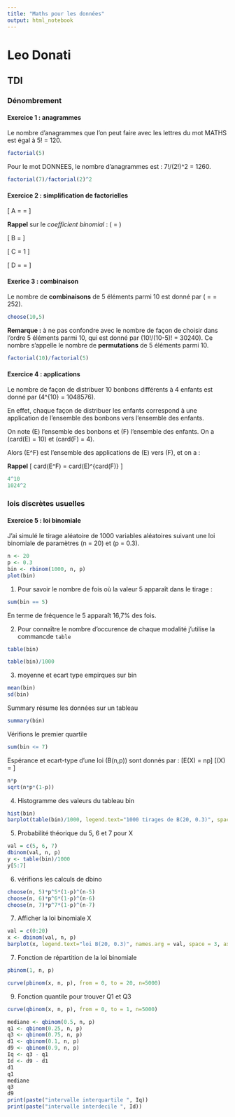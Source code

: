 ```yaml
---
title: "Maths pour les données"
output: html_notebook
---
```


# Leo Donati
## TDI

### Dénombrement

#### Exercice 1 : anagrammes

Le nombre d'anagrammes que l'on peut faire avec les lettres du mot MATHS est égal à 5! = 120.

```r
factorial(5)
```
Pour le mot DONNEES, le nombre d'anagrammes est : 7!/(2!)^2 = 1260.
```r
factorial(7)/factorial(2)^2
```
#### Exercice 2 : simplification de factorielles

\[
A = \frac{(n+1)!}{n! (n-3)} = \frac{n+1}{n-3}
\]

**Rappel** sur le *coefficient binomial* : \(\binom{n}{k} = \frac{n!}{k!(n-k)!}\)

\[
B = \frac{n}{4}
\]

\[
C = 1
\]

\[
D = \frac{(n-1)(n-2)}{6} = \frac{n^2 - 3n + 2}{6}
\]

#### Exerice 3 : combinaison

Le nombre de **combinaisons** de 5 éléments parmi 10 est donné par \(\binom{10}{5} = \frac{10!}{5!5!} = 252\).

```r
choose(10,5)
```
**Remarque :** à ne pas confondre avec le nombre de façon de choisir dans l'ordre 5 éléments parmi 10, qui est donné par \(10!/(10-5)! = 30240\). Ce nombre s'appelle le nombre de **permutations** de 5 éléments parmi 10.
```r
factorial(10)/factorial(5)
```

#### Exercice 4 : applications

Le nombre de façon de distribuer 10 bonbons différents à 4 enfants est donné par \(4^{10} = 1048576\).

En effet, chaque façon de distribuer les enfants correspond à une application de l'ensemble des bonbons vers l'ensemble des enfants.

On note \(E\) l'ensemble des bonbons et \(F\) l'ensemble des enfants. On a \(card(E) = 10\) et \(card(F) = 4\).

Alors \(E^F\) est l'ensemble des applications de \(E\) vers \(F\), et on a :

**Rappel**
\[
card(E^F) = card(E)^{card(F)}
\]

```r
4^10
1024^2
```
### lois discrètes usuelles

#### Exercice 5 : loi binomiale

J'ai simulé le tirage aléatoire de 1000 variables aléatoires suivant une loi binomiale de paramètres \(n = 20\) et \(p = 0.3\).

```r
n <- 20
p <- 0.3
bin <- rbinom(1000, n, p)
plot(bin)
```
1. Pour savoir le nombre de fois où la valeur 5 apparaît dans le tirage :

```r
sum(bin == 5)
```
En terme de fréquence le 5 apparaît 16,7% des fois.

2. Pour connaître le nombre d'occurence de chaque modalité j'utilise la commancde ``table``

```r
table(bin)
```

```r
table(bin)/1000
```
3. moyenne et ecart type empirques sur bin

```r
mean(bin)
sd(bin)
```
Summary résume les données sur un tableau

```r
summary(bin)

```
Vérifions le premier quartile

```r
sum(bin <= 7)
```


Espérance et ecart-type d'une loi \(B(n,p)\) sont donnés par :
\[E(X) = np\]
\[\sigma(X) = \sqrt{np(1-p)}\]

```r
n*p
sqrt(n*p*(1-p))
```
4. Histogramme des valeurs du tableau bin

```r
hist(bin)
barplot(table(bin)/1000, legend.text="1000 tirages de B(20, 0.3)", space = 3, axes = TRUE)
```
5. Probabilité théorique du 5, 6 et 7
 pour X
 
```r
val = c(5, 6, 7)
dbinom(val, n, p)
y <- table(bin)/1000
y[5:7]


```
 6. vérifions les calculs de dbino
 
```r
choose(n, 5)*p^5*(1-p)^(n-5)
choose(n, 6)*p^6*(1-p)^(n-6)
choose(n, 7)*p^7*(1-p)^(n-7)
```
 7. Afficher la loi binomiale X
 
```r
val = c(0:20)
x <- dbinom(val, n, p)
barplot(x, legend.text="loi B(20, 0.3)", names.arg = val, space = 3, axes = TRUE, ylim = c(0, 0.2))
```
 
7. Fonction de répartition de la loi binomiale

```r
pbinom(1, n, p)
```
```r
curve(pbinom(x, n, p), from = 0, to = 20, n=5000)
```

9. Fonction quantile pour trouver Q1 et Q3

```r
curve(qbinom(x, n, p), from = 0, to = 1, n=5000)
```

```r
mediane <- qbinom(0.5, n, p)
q1 <- qbinom(0.25, n, p)
q3 <- qbinom(0.75, n, p)
d1 <- qbinom(0.1, n, p)
d9 <- qbinom(0.9, n, p)
Iq <- q3 - q1
Id <- d9 - d1
d1
q1 
mediane
q3
d9
print(paste("intervalle interquartile ", Iq))
print(paste("intervalle interdecile ", Id))
```

